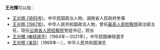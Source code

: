 '''王光輝'''可以指：

* [[王光辉_(1895年)|王光辉 (1895年)]]，中华民国政治人物，湖南省人民政府参事
* [[王光辉_(1967年)|王光辉 (1967年)]]，中华人民共和国政治人物，曾任[[最高人民检察院|最高人民检察院]]政治部主任，现任[[云南省人民检察院|云南省人民检察院]]党组书记，院长
* [[王光輝_(棒球選手)|王光輝 (棒球選手)]]（1964年－2021年），中华民国棒球選手
* [[王光辉_(演员)|王光辉 (演员)]]（1969年－），中华人民共和国演员

{{Disambig|Cat=三字王姓人名消歧义|guang}}